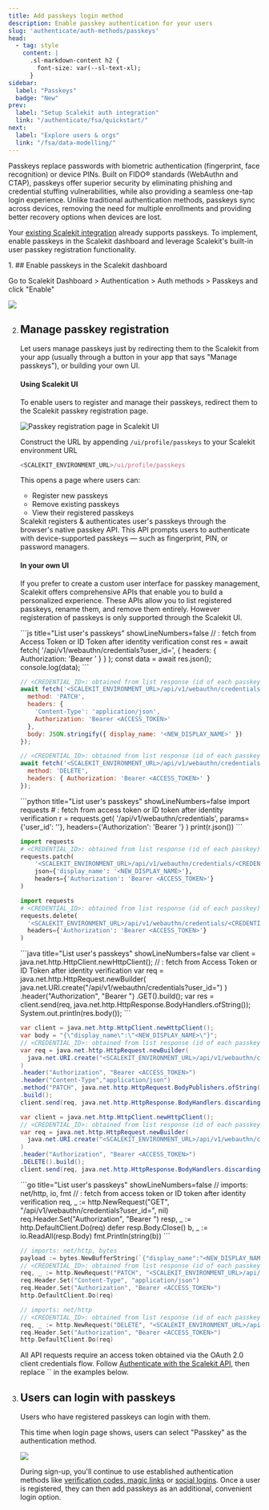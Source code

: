 ```yaml
---
title: Add passkeys login method
description: Enable passkey authentication for your users
slug: 'authenticate/auth-methods/passkeys'
head:
  - tag: style
    content: |
      .sl-markdown-content h2 {
        font-size: var(--sl-text-xl);
      }
sidebar:
  label: "Passkeys"
  badge: "New"
prev:
  label: "Setup Scalekit auth integration"
  link: "/authenticate/fsa/quickstart/"
next:
  label: "Explore users & orgs"
  link: "/fsa/data-modelling/"
---
```




Passkeys replace passwords with biometric authentication (fingerprint, face recognition) or device PINs. Built on FIDO® standards (WebAuthn and CTAP), passkeys offer superior security by eliminating phishing and credential stuffing vulnerabilities, while also providing a seamless one-tap login experience. Unlike traditional authentication methods, passkeys sync across devices, removing the need for multiple enrollments and providing better recovery options when devices are lost.


Your [existing Scalekit integration](/fsa/quickstart/) already supports passkeys. To implement, enable passkeys in the Scalekit dashboard and leverage Scalekit's built-in user passkey registration functionality.


<Steps>
1. ## Enable passkeys in the Scalekit dashboard

   Go to Scalekit Dashboard > Authentication > Auth methods > Passkeys and click "Enable"

   ![](@/assets/docs/passkeys/better-registration-page.png)

2. ## Manage passkey registration

   Let users manage passkeys just by redirecting them to the Scalekit from your app (usually through a button in your app that says "Manage passkeys"), or building your own UI.

   #### Using Scalekit UI

   To enable users to register and manage their passkeys, redirect them to the Scalekit passkey registration page.

   ![](@/assets/docs/passkeys/registration-page.png "Passkey registration page in Scalekit UI")

   Construct the URL by appending `/ui/profile/passkeys` to your Scalekit environment URL

   ```js title="Passkey Registration URL" showLineNumbers=false
   <SCALEKIT_ENVIRONMENT_URL>/ui/profile/passkeys
   ```

   This opens a page where users can:
   - Register new passkeys
   - Remove existing passkeys
   - View their registered passkeys

   <Aside>
   Scalekit registers & authenticates user's passkeys through the browser's native passkey API. This API prompts users to authenticate with device-supported passkeys — such as fingerprint, PIN, or password managers.
   </Aside>

   #### In your own UI

   If you prefer to create a custom user interface for passkey management, Scalekit offers comprehensive APIs that enable you to build a personalized experience. These APIs allow you to list registered passkeys, rename them, and remove them entirely. However registeration of passkeys is only supported through the Scalekit UI.

   <Tabs>
   <TabItem label="Node.js">
   ```js title="List user's passkeys" showLineNumbers=false
   // <USER_ID>: fetch from Access Token or ID Token after identity verification
   const res = await fetch(
     '<SCALEKIT_ENVIRONMENT_URL>/api/v1/webauthn/credentials?user_id=<USER_ID>',
     { headers: { Authorization: 'Bearer <ACCESS_TOKEN>' } }
   );
   const data = await res.json();
   console.log(data);
   ```

   ```js title="Rename a passkey" showLineNumbers=false
   // <CREDENTIAL_ID>: obtained from list response (id of each passkey)
   await fetch('<SCALEKIT_ENVIRONMENT_URL>/api/v1/webauthn/credentials/<CREDENTIAL_ID>', {
     method: 'PATCH',
     headers: {
       'Content-Type': 'application/json',
       Authorization: 'Bearer <ACCESS_TOKEN>'
     },
     body: JSON.stringify({ display_name: '<NEW_DISPLAY_NAME>' })
   });
   ```

   ```js title="Remove a passkey" showLineNumbers=false
   // <CREDENTIAL_ID>: obtained from list response (id of each passkey)
   await fetch('<SCALEKIT_ENVIRONMENT_URL>/api/v1/webauthn/credentials/<CREDENTIAL_ID>', {
     method: 'DELETE',
     headers: { Authorization: 'Bearer <ACCESS_TOKEN>' }
   });
   ```
   </TabItem>

   <TabItem label="Python">
   ```python title="List user's passkeys" showLineNumbers=false
   import requests
   # <USER_ID>: fetch from access token or ID token after identity verification
   r = requests.get(
     '<SCALEKIT_ENVIRONMENT_URL>/api/v1/webauthn/credentials',
     params={'user_id': '<USER_ID>'},
     headers={'Authorization': 'Bearer <ACCESS_TOKEN>'}
   )
   print(r.json())
   ```

   ```python title="Rename a passkey" showLineNumbers=false
   import requests
   # <CREDENTIAL_ID>: obtained from list response (id of each passkey)
   requests.patch(
       '<SCALEKIT_ENVIRONMENT_URL>/api/v1/webauthn/credentials/<CREDENTIAL_ID>',
       json={'display_name': '<NEW_DISPLAY_NAME>'},
       headers={'Authorization': 'Bearer <ACCESS_TOKEN>'}
   )
   ```

   ```python title="Remove a passkey" showLineNumbers=false
   import requests
   # <CREDENTIAL_ID>: obtained from list response (id of each passkey)
   requests.delete(
     '<SCALEKIT_ENVIRONMENT_URL>/api/v1/webauthn/credentials/<CREDENTIAL_ID>',
     headers={'Authorization': 'Bearer <ACCESS_TOKEN>'}
   )
   ```
   </TabItem>

   <TabItem label="Java">
   ```java title="List user's passkeys" showLineNumbers=false
   var client = java.net.http.HttpClient.newHttpClient();
   // <USER_ID>: fetch from Access Token or ID Token after identity verification
   var req = java.net.http.HttpRequest.newBuilder(
     java.net.URI.create("<SCALEKIT_ENVIRONMENT_URL>/api/v1/webauthn/credentials?user_id=<USER_ID>")
   )
   .header("Authorization", "Bearer <ACCESS_TOKEN>")
   .GET().build();
   var res = client.send(req, java.net.http.HttpResponse.BodyHandlers.ofString());
   System.out.println(res.body());
   ```

   ```java title="Rename a passkey" showLineNumbers=false
   var client = java.net.http.HttpClient.newHttpClient();
   var body = "{\"display_name\":\"<NEW_DISPLAY_NAME>\"}";
   // <CREDENTIAL_ID>: obtained from list response (id of each passkey)
   var req = java.net.http.HttpRequest.newBuilder(
     java.net.URI.create("<SCALEKIT_ENVIRONMENT_URL>/api/v1/webauthn/credentials/<CREDENTIAL_ID>")
   )
   .header("Authorization", "Bearer <ACCESS_TOKEN>")
   .header("Content-Type","application/json")
   .method("PATCH", java.net.http.HttpRequest.BodyPublishers.ofString(body))
   .build();
   client.send(req, java.net.http.HttpResponse.BodyHandlers.discarding());
   ```

   ```java title="Remove a passkey" showLineNumbers=false
   var client = java.net.http.HttpClient.newHttpClient();
   // <CREDENTIAL_ID>: obtained from list response (id of each passkey)
   var req = java.net.http.HttpRequest.newBuilder(
     java.net.URI.create("<SCALEKIT_ENVIRONMENT_URL>/api/v1/webauthn/credentials/<CREDENTIAL_ID>")
   )
   .header("Authorization", "Bearer <ACCESS_TOKEN>")
   .DELETE().build();
   client.send(req, java.net.http.HttpResponse.BodyHandlers.discarding());
   ```
   </TabItem>

   <TabItem label="Go">
   ```go title="List user's passkeys" showLineNumbers=false
   // imports: net/http, io, fmt
   // <USER_ID>: fetch from access token or ID token after identity verification
   req, _ := http.NewRequest("GET", "<SCALEKIT_ENVIRONMENT_URL>/api/v1/webauthn/credentials?user_id=<USER_ID>", nil)
   req.Header.Set("Authorization", "Bearer <ACCESS_TOKEN>")
   resp, _ := http.DefaultClient.Do(req)
   defer resp.Body.Close()
   b, _ := io.ReadAll(resp.Body)
   fmt.Println(string(b))
   ```

   ```go title="Rename a passkey" showLineNumbers=false
   // imports: net/http, bytes
   payload := bytes.NewBufferString(`{"display_name":"<NEW_DISPLAY_NAME>"}`)
   // <CREDENTIAL_ID>: obtained from list response (id of each passkey)
   req, _ := http.NewRequest("PATCH", "<SCALEKIT_ENVIRONMENT_URL>/api/v1/webauthn/credentials/<CREDENTIAL_ID>", payload)
   req.Header.Set("Content-Type", "application/json")
   req.Header.Set("Authorization", "Bearer <ACCESS_TOKEN>")
   http.DefaultClient.Do(req)
   ```

   ```go title="Remove a passkey" showLineNumbers=false
   // imports: net/http
   // <CREDENTIAL_ID>: obtained from list response (id of each passkey)
   req, _ := http.NewRequest("DELETE", "<SCALEKIT_ENVIRONMENT_URL>/api/v1/webauthn/credentials/<CREDENTIAL_ID>", nil)
   req.Header.Set("Authorization", "Bearer <ACCESS_TOKEN>")
   http.DefaultClient.Do(req)
   ```
   </TabItem>
   </Tabs>

   <Aside type="note">
   All API requests require an access token obtained via the OAuth 2.0 client credentials flow. Follow <a href="/guides/authenticate-scalekit-api">Authenticate with the Scalekit API</a>, then replace `<ACCESS_TOKEN>` in the examples below.
   </Aside>
3. ## Users can login with passkeys

   Users who have registered passkeys can login with them.

   This time when login page shows, users can select "Passkey" as the authentication method.

   ![](@/assets/docs/passkeys/login-with-passkey.png)

   During sign-up, you'll continue to use established authentication methods like [verification codes, magic links](/fsa/guides/passwordless/) or [social logins](/social-logins/quickstart/). Once a user is registered, they can then add passkeys as an additional, convenient login option.
</Steps>